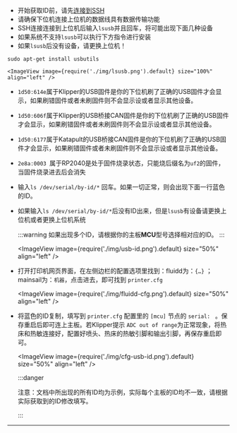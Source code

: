 
* 开始获取ID前，请先[连接到SSH](/docs/DebugDoc/BasicTutorial/index.mdx "点击即可跳转") 
* 请确保下位机连接上位机的数据线具有数据传输功能
* SSH连接连接到上位机后输入`lsusb`并且回车，将可能出现下面几种设备
* 如果系统不支持`lsusb`可以执行下方指令进行安装
* 如果`lsusb`后没有设备，请更换上位机！

```
sudo apt-get install usbutils
```

    <ImageView image={require('./img/lsusb.png').default} size="100%" align="left" />

* `1d50:614e`属于Klipper的USB固件是你的下位机刷了正确的USB固件才会显示，如果刷错固件或者未刷固件则不会显示设或者显示其他设备。
* `1d50:606f`属于Klipper的USB桥接CAN固件是你的下位机刷了正确的USB固件才会显示，如果刷错固件或者未刷固件则不会显示设或者显示其他设备。
* `1d50:6177`属于Katapult的USB桥接CAN固件是你的下位机刷了正确的USB固件才会显示，如果刷错固件或者未刷固件则不会显示设或者显示其他设备。
* `2e8a:0003 `属于RP2040是处于固件烧录状态，只能烧后缀名为`uf2`的固件，当固件烧录进去后会消失
* 输入`ls /dev/serial/by-id/*` 回车。如果一切正常，则会出现下面一行蓝色的ID。
* 如果输入`ls /dev/serial/by-id/*`后没有ID出来，但是`lsusb`有设备请更换上位机或者更换上位机系统

    :::warning
        如果出现多个ID，请根据你的主板**MCU**型号选择相对应的ID。
    :::

    <ImageView image={require('./img/usb-id.png').default} size="50%" align="left" />

* 打开打印机网页界面，在左侧边栏的配置选项里找到：fluidd为：`{…}` ；mainsail为：`机器`，点击进去，即可找到 `printer.cfg`

    <ImageView image={require('./img/fluidd-cfg.png').default} size="50%" align="left" />

* 将蓝色的ID复制，填写到 `printer.cfg` 配置里的 `[mcu]` 节点的 `serial: ` 。保存重启后即可连上主板。若Klipper提示 ``ADC out of range``为正常现象，将热床和热敏连接好，配置好喷头、热床的热敏引脚和输出引脚，再保存重启即可。

    <ImageView image={require('./img/cfg-usb-id.png').default} size="50%" align="left" />

    :::danger

    注意：文档中所出现的所有ID均为示例，实际每个主板的ID均不一致，请根据实际获取到的ID修改填写。

    :::

----
